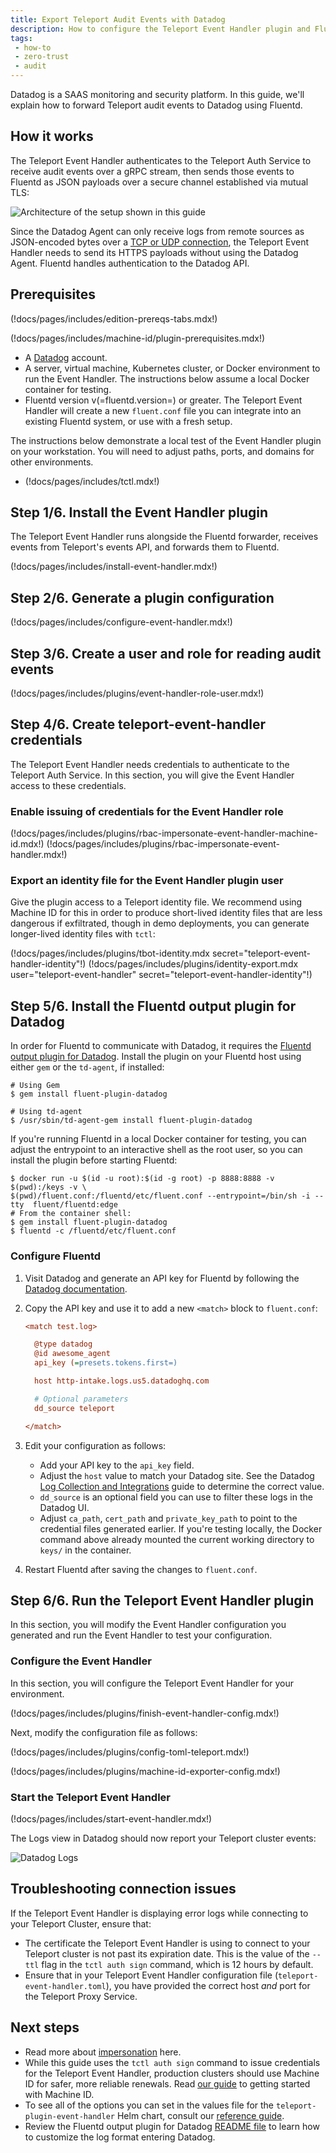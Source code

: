 ```yaml
---
title: Export Teleport Audit Events with Datadog
description: How to configure the Teleport Event Handler plugin and Fluentd to send audit logs to Datadog
tags:
 - how-to
 - zero-trust
 - audit
---
```


Datadog is a SAAS monitoring and security platform. In this guide, we'll explain
how to forward Teleport audit events to Datadog using Fluentd.

## How it works

The Teleport Event Handler authenticates to the Teleport Auth Service to receive
audit events over a gRPC stream, then sends those events to Fluentd as JSON
payloads over a secure channel established via mutual TLS:

![Architecture of the setup shown in this guide](../../../img/management/datadog-diagram.png)

Since the Datadog Agent can only receive logs from remote sources as
JSON-encoded bytes over a [TCP or UDP
connection](https://docs.datadoghq.com/agent/logs/?tab=tailfiles#custom-log-collection),
the Teleport Event Handler needs to send its HTTPS payloads without using the
Datadog Agent. Fluentd handles authentication to the Datadog API.

## Prerequisites

(!docs/pages/includes/edition-prereqs-tabs.mdx!)

(!docs/pages/includes/machine-id/plugin-prerequisites.mdx!)

- A [Datadog](https://www.datadoghq.com/) account.
- A server, virtual machine, Kubernetes cluster, or Docker environment to run the
  Event Handler. The instructions below assume a local Docker container for testing.
- Fluentd version v(=fluentd.version=) or greater. The Teleport Event Handler
  will create a new `fluent.conf` file you can integrate into an existing Fluentd
  system, or use with a fresh setup.

The instructions below demonstrate a local test of the Event Handler plugin on
your workstation. You will need to adjust paths, ports, and domains for other
environments.

- (!docs/pages/includes/tctl.mdx!)

## Step 1/6. Install the Event Handler plugin

The Teleport Event Handler runs alongside the Fluentd forwarder, receives events
from Teleport's events API, and forwards them to Fluentd.

(!docs/pages/includes/install-event-handler.mdx!)

## Step 2/6. Generate a plugin configuration

(!docs/pages/includes/configure-event-handler.mdx!)

## Step 3/6. Create a user and role for reading audit events

(!docs/pages/includes/plugins/event-handler-role-user.mdx!)

## Step 4/6. Create teleport-event-handler credentials

The Teleport Event Handler needs credentials to authenticate to the Teleport
Auth Service. In this section, you will give the Event Handler access to these
credentials.

### Enable issuing of credentials for the Event Handler role

<Tabs>
<TabItem label="Machine ID">
(!docs/pages/includes/plugins/rbac-impersonate-event-handler-machine-id.mdx!)
</TabItem>
<TabItem label="Long-lived identity files">
(!docs/pages/includes/plugins/rbac-impersonate-event-handler.mdx!)
</TabItem>
</Tabs>

### Export an identity file for the Event Handler plugin user

Give the plugin access to a Teleport identity file. We recommend using Machine
ID for this in order to produce short-lived identity files that are less
dangerous if exfiltrated, though in demo deployments, you can generate
longer-lived identity files with `tctl`:

<Tabs>
<TabItem label="Machine ID">
(!docs/pages/includes/plugins/tbot-identity.mdx secret="teleport-event-handler-identity"!)
</TabItem>
<TabItem label="Long-lived identity files">
(!docs/pages/includes/plugins/identity-export.mdx user="teleport-event-handler" secret="teleport-event-handler-identity"!)
</TabItem>
</Tabs>

## Step 5/6. Install the Fluentd output plugin for Datadog

In order for Fluentd to communicate with Datadog, it requires the [Fluentd output
plugin for Datadog](https://github.com/DataDog/fluent-plugin-datadog). Install
the plugin on your Fluentd host using either `gem` or the `td-agent`, if installed:

```code
# Using Gem
$ gem install fluent-plugin-datadog

# Using td-agent
$ /usr/sbin/td-agent-gem install fluent-plugin-datadog
```

<Admonition type="tip" title="Testing Locally?">

If you're running Fluentd in a local Docker container for testing, you can adjust
the entrypoint to an interactive shell as the root user, so you can install the
plugin before starting Fluentd:

```code
$ docker run -u $(id -u root):$(id -g root) -p 8888:8888 -v $(pwd):/keys -v \
$(pwd)/fluent.conf:/fluentd/etc/fluent.conf --entrypoint=/bin/sh -i --tty  fluent/fluentd:edge
# From the container shell:
$ gem install fluent-plugin-datadog
$ fluentd -c /fluentd/etc/fluent.conf
```

</Admonition>

### Configure Fluentd

1. Visit Datadog and generate an API key for Fluentd by following the [Datadog
   documentation](https://docs.datadoghq.com/account_management/api-app-keys).

1. Copy the API key and use it to add a new `<match>` block to `fluent.conf`:

   ```ini
   <match test.log>
   
     @type datadog
     @id awesome_agent
     api_key (=presets.tokens.first=)
   
     host http-intake.logs.us5.datadoghq.com
   
     # Optional parameters
     dd_source teleport
   
   </match>
   ```

1. Edit your configuration as follows:

   - Add your API key to the `api_key` field.
   - Adjust the `host` value to match your Datadog site. See the Datadog [Log
     Collection and
     Integrations](https://docs.datadoghq.com/logs/log_collection/?tab=host)
     guide to determine the correct value.
   - `dd_source` is an optional field you can use to filter these logs in the
     Datadog UI.
   - Adjust `ca_path`, `cert_path` and `private_key_path` to point to the
     credential files generated earlier. If you're testing locally, the Docker
     command above already mounted the current working directory to `keys/` in
     the container.

1. Restart Fluentd after saving the changes to `fluent.conf`.

## Step 6/6. Run the Teleport Event Handler plugin

In this section, you will modify the Event Handler configuration you generated
and run the Event Handler to test your configuration.

### Configure the Event Handler

In this section, you will configure the Teleport Event Handler for your
environment.

(!docs/pages/includes/plugins/finish-event-handler-config.mdx!)

Next, modify the configuration file as follows:

(!docs/pages/includes/plugins/config-toml-teleport.mdx!)

(!docs/pages/includes/plugins/machine-id-exporter-config.mdx!)

### Start the Teleport Event Handler

(!docs/pages/includes/start-event-handler.mdx!)

The Logs view in Datadog should now report your Teleport cluster events:

![Datadog Logs](../../../img/management/datadog-logs.png)

## Troubleshooting connection issues

If the Teleport Event Handler is displaying error logs while connecting to your
Teleport Cluster, ensure that:

- The certificate the Teleport Event Handler is using to connect to your
  Teleport cluster is not past its expiration date. This is the value of the
  `--ttl` flag in the `tctl auth sign` command, which is 12 hours by default.
- Ensure that in your Teleport Event Handler configuration file
  (`teleport-event-handler.toml`), you have provided the correct host *and* port
  for the Teleport Proxy Service.

## Next steps

- Read more about
[impersonation](../authentication/impersonation.mdx)
here.
- While this guide uses the `tctl auth sign` command to issue credentials for the
Teleport Event Handler, production clusters should use Machine ID for safer,
more reliable renewals. Read [our guide](../../machine-workload-identity/getting-started.mdx)
to getting started with Machine ID.
- To see all of the options you can set in the values file for the
`teleport-plugin-event-handler` Helm chart, consult our [reference
guide](../../reference/helm-reference/teleport-plugin-event-handler.mdx).
- Review the Fluentd output plugin for Datadog [README
file](https://github.com/DataDog/fluent-plugin-datadog/blob/master/README.md)
to learn how to customize the log format entering Datadog.
